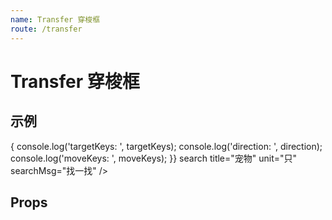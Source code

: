 ```yaml
---
name: Transfer 穿梭框
route: /transfer
---
```



# Transfer 穿梭框

## 示例

<Playground>
  <Transfer
    data={[
      { key: 'tiger', title: '🐅 小脑斧' },
      { key: 'dog', title: '🐶 小狗子' },
      { key: 'cat', title: '🐱 小猫崽' },
    ]}
    onChange={(targetKeys, direction, moveKeys) => {
      console.log('targetKeys: ', targetKeys);
      console.log('direction: ', direction);
      console.log('moveKeys: ', moveKeys);
    }}
    search
    title="宠物"
    unit="只"
    searchMsg="找一找"
  />
</Playground>

## Props

<PropsTable of={Transfer} />
